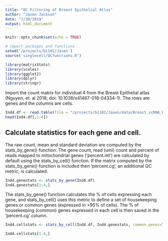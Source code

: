 ```yaml
---
title: "QC Filtering of Breast Epithelial Atlas"
author: "Jasen Jackson"
date: "7/30/2019"
output: html_document
---
```


```r
knitr::opts_chunk$set(echo = TRUE)
```

```r
# import packages and functions
setwd('/projects/b1101/Jasen')
source('singlecell/QCfunctions.R')

library(matrixStats)
library(scales)
library(ggplot2)
library(dplyr)
library(stringr)
```

Import the count matrix for individual 4 from the Breast Epithelial atlas (Nguyen, et. al 2018; doi: 10.1038/s41467-018-04334-1). The rows are genes and the columns are cells.

```r
Ind4.df <- read.table(file = "/projects/b1101/Jasen/data/Breast_scRNA_Kessenbrock_Ind4.txt", header = TRUE, row.names=1)
head(Ind4.df[,1:4])
```

## Calculate statistics for each gene and cell. 
The raw count, mean and standard deviation are computed by the stats_by_gene() function. The gene count, read (umi) count and percent of reads mapped to mitochondrial genes ('percent.mt') are calculated by default using the stats_by_cell() function. If the matrix computed by the stats_by_gene() function is included then 'percent.cg', an additional QC metric, is calculated.
```r
Ind4.genestats <- stats_by_gene(Ind4.df)
Ind4.genestats[1:4,]
```

The stats_by_gene() function calculates the % of cells expressing each gene, and stats_by_cell() uses this metric to define a set of housekeeping genes or common genes (expressed in >95% of cells). The % of housekeeping (common) genes expressed in each cell is then saved in the 'percent.cg' column. 
```r
Ind4.cellstats <- stats_by_cell(Ind4.df, Ind4.genestats, common_genes=TRUE)
```
```r
Ind4.cellstats[1:4,]
```